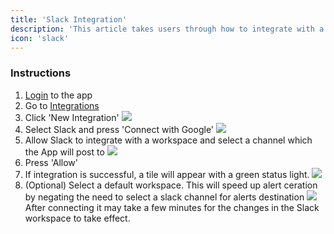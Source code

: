 ```yaml
---
title: 'Slack Integration'
description: 'This article takes users through how to integrate with a Google Tag Manager container.'
icon: 'slack'
---
```


### Instructions
1. [Login](https://app.getmonita.io) to the app
2. Go to [Integrations](https://app.getmonita.io/integrations)
3. Click 'New Integration'
![](/images/integration/integration-new-integration-button.png)
4. Select Slack and press 'Connect with Google'
![](/images/integration/integration-select-slack.png)
5. Allow Slack to integrate with a workspace and select a channel which the App will post to
![](/images/integration/integration-select-slack-workspace.png)
6. Press 'Allow'
7. If integration is successful, a tile will appear with a green status light. 
![](/images/integration/integration-slack-integeration-card.png)
8. (Optional) Select a default workspace. This will speed up alert ceration by negating the need to select a slack channel for alerts destination
![](/images/integration/integration-slack-integeration-card-default-channel.png)
<Note>After connecting it may take a few minutes for the changes in the Slack workspace to take effect.</Note>